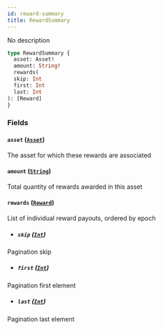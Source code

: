 ```yaml
---
id: reward-summary
title: RewardSummary
---
```



No description

```graphql
type RewardSummary {
  asset: Asset!
  amount: String!
  rewards(
  skip: Int
  first: Int
  last: Int
): [Reward]
}
```


### Fields

#### `asset` ([`Asset`](/docs/v0.47/graphql/objects/asset))

The asset for which these rewards are associated


#### `amount` ([`String`](/docs/v0.47/graphql/scalars/string))

Total quantity of rewards awarded in this asset


#### `rewards` ([`Reward`](/docs/v0.47/graphql/objects/reward))

List of individual reward payouts, ordered by epoch
- ##### `skip` ([`Int`](/docs/v0.47/graphql/scalars/int))

Pagination skip


- ##### `first` ([`Int`](/docs/v0.47/graphql/scalars/int))

Pagination first element


- ##### `last` ([`Int`](/docs/v0.47/graphql/scalars/int))

Pagination last element




